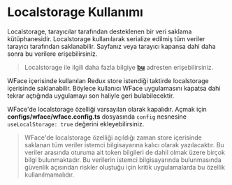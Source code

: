 
# Localstorage Kullanımı

Localstorage, tarayıcılar tarafından desteklenen bir veri saklama kütüphanesidir. 
Localstorage kullanılarak serialize edilmiş tüm veriler tarayıcı tarafından saklanabilir. 
Sayfanız veya tarayıcı kapansa dahi daha sonra bu verilere erişebilirsiniz.

> Localstorage ile ilgili daha fazla bilgiye [__bu__](https://www.w3schools.com/html/html5_webstorage.asp) adresten erişebilirsiniz.

WFace içerisinde kullanılan Redux store istendiği taktirde localstorage içerisinde saklanabilir. 
Böylece kullanıcı WFace uygulamasını kapatsa dahi tekrar açtığında uygulamayı son haliyle geri bulabilecektir. 

WFace'de localstorage özelliği varsayılan olarak kapalıdır. 
Açmak için __configs/wface/wface.config.ts__ dosyasında `config` nesnesine `useLocalStorage: true` değerini ekleyebilirsiniz.

> WFace'de localstorage özelliği açıldığı zaman store içerisinde saklanan tüm veriler istemci bilgisayarına kalıcı olarak yazılacaktır. 
Bu veriler arasında oturuma ait token bilgileri de dahil olmak üzere birçok bilgi bulunmaktadır. Bu verilerin istemci 
bilgisayarında bulunmasında güvenlik açısından riskler oluştuğu için kritik uygulamalarda bu özellik 
kullanılmamalıdır.


